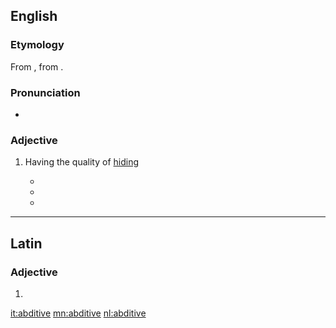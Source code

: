 ==English==

===Etymology===
From {{etyl|la|en}} {{m|la|abditīvus||removed or separated from}}, from {{m|la|abdō||hide, conceal}}.

===Pronunciation===
* {{IPA|/ˈæb.dᵻ.tɪv/|lang=en}}

===Adjective===
{{en-adj|-}}

# {{label|en|rare}} Having the quality of [[hiding]]
#* {{quote-book|title= [https://books.google.com/books?id=SNE7bwAACAAJ Alfred's Apology] | page=51 | year=1789  | author=Philip Withers | passage= There is also a species of wit which may be termed '''abditive'''; for it conceals or lessens the dignity attached to rank or character.}}
#* {{quote-book|title=[https://books.google.com/books?id=fSUAAAAAQAAJ&pg=PA229 The alternative: a study in psychology] | year=1882 | page=229 | author = Edmund R. Clay | passage=Concepts are either '''''abditive''''' or ''inabditive''; the former being those that do, and the latter those that do not, hide the plurality of the kind they symbolise.}}
#* {{quote-book|title=[https://books.google.com/books?id=wDZ0mredOL8C Words to Wise] | year=2004 | page= 207 | author=Michael Sheehan |passage= The '''abditive''' nature of the heavy foliage protected the nest.}}
----

==Latin==

===Adjective===
{{la-adj-form|abditīve}}

# {{inflection of|abditīvus||voc|m|s|lang=la}}

[[it:abditive]]
[[mn:abditive]]
[[nl:abditive]]